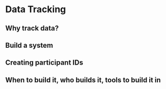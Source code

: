 # Data Tracking

## Why track data?

## Build a system

## Creating participant IDs {#ids}

## When to build it, who builds it, tools to build it in

